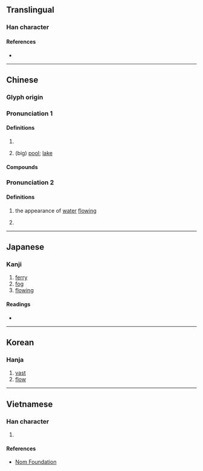 {{character info/new}}
==Translingual==

===Han character===
{{Han char|rn=85|rad=水|as=04|sn=7|four=30117|canj=EYHN|ids=⿰氵亢}}

====References====
* {{Han ref|kx=0610.030|dkj=17187|dj=1002.130|hdz=31572.020|uh=6C86|ud=27782|bh=A859|bd=43097}}

----

==Chinese==
{{zh-forms}}

===Glyph origin===
{{Han etym}}

===Pronunciation 1===
{{zh-pron
|m=hàng
|c=hong4
|mn=khòng
|mc=2
|oc=2
|cat=n
}}

====Definitions====
{{zh-hanzi}}

# {{n-g|Used in {{zh-l|沆漭}} and {{zh-l|沆瀣}}, etc.}}
# {{zh-hg}} (big) [[pool]]; [[lake]]

====Compounds====
{{zh-der|沆瀣|沆瀣一氣|漭沆|沆漭|沆溉}}

===Pronunciation 2===
{{zh-pron
|m=háng
|mc=1
|oc=1
|cat=a,adv
}}

====Definitions====
{{zh-hanzi}}

# {{zh-hg}} the appearance of [[water]] [[flow]]ing
# {{zh-hg}} {{zh-synonym|渡}}

----

==Japanese==

===Kanji===
{{ja-kanji|grade=|rs=水04}}

# [[ferry]]
# [[fog]]
# [[flowing]]

====Readings====
* {{ja-readings|on=[[こう]] (kō), [[ごう]] (gō)|kun=[[ひろい]] (hiroi)}}

----

==Korean==

===Hanja===
{{ko-hanja|hangeul=항|eumhun=|rv=hang|mr=hang|y=hang}}

# [[vast]]
# [[flow]]

----

==Vietnamese==

===Han character===
{{vi-readings|rs=水04|hanviet=hàng}}

# {{defn|lang=vi|sort=水04}}

====References====
* [http://nomfoundation.org/common/nom_details.php?codepoint=6c86 Nom Foundation]